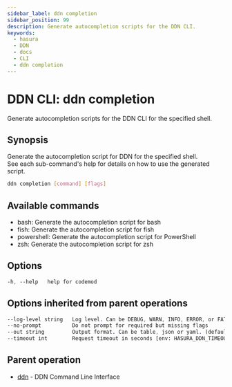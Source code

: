 ```yaml
---
sidebar_label: ddn completion
sidebar_position: 99
description: Generate autocompletion scripts for the DDN CLI.
keywords:
  - hasura
  - DDN
  - docs
  - CLI
  - ddn completion
---
```


# DDN CLI: ddn completion

Generate autocompletion scripts for the DDN CLI for the specified shell.

## Synopsis

Generate the autocompletion script for DDN for the specified shell.  
See each sub-command's help for details on how to use the generated script.

```bash
ddn completion [command] [flags]
```

## Available commands

- bash: Generate the autocompletion script for bash
- fish: Generate the autocompletion script for fish
- powershell: Generate the autocompletion script for PowerShell
- zsh: Generate the autocompletion script for zsh

## Options

```sass
-h, --help   help for codemod
```
## Options inherited from parent operations

```sass
--log-level string   Log level. Can be DEBUG, WARN, INFO, ERROR, or FATAL. (default "INFO")
--no-prompt          Do not prompt for required but missing flags
--out string         Output format. Can be table, json or yaml. (default "table")
--timeout int        Request timeout in seconds [env: HASURA_DDN_TIMEOUT] (default 100)
```

## Parent operation

- [ddn](/cli/commands/ddn) - DDN Command Line Interface